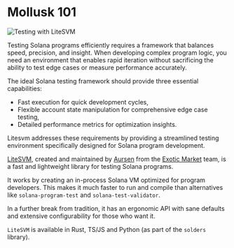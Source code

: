
# Mollusk 101

![Testing with LiteSVM](/graphics/course-banners/testing-with-litesvm.png)

Testing Solana programs efficiently requires a framework that balances speed, precision, and insight. When developing complex program logic, you need an environment that enables rapid iteration without sacrificing the ability to test edge cases or measure performance accurately.

The ideal Solana testing framework should provide three essential capabilities: 
- Fast execution for quick development cycles, 
- Flexible account state manipulation for comprehensive edge case testing, 
- Detailed performance metrics for optimization insights.

Litesvm addresses these requirements by providing a streamlined testing environment specifically designed for Solana program development.

<ArticleSection name="What is LitSVM" id="what-is-litesvm" level="h2" />

[LiteSVM](https://github.com/LiteSVM/litesvm), created and maintained by [Aursen](https://x.com/exoaursen) from the [Exotic Market](https://x.com/exotic_markets_) team, is a fast and lightweight library for testing Solana programs. 

It works by creating an in-process Solana VM optimized for program developers. This makes it much faster to run and compile than alternatives like `solana-program-test` and `solana-test-validator`. 

In a further break from tradition, it has an ergonomic API with sane defaults and extensive configurability for those who want it.

`LiteSVM` is available in Rust, TS/JS and Python (as part of the `solders` library).